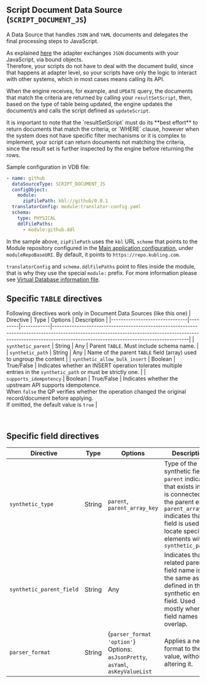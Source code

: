
## Script Document Data Source (`SCRIPT_DOCUMENT_JS`)

A Data Source that handles `JSON` and `YAML` documents and delegates the final processing steps to JavaScript.

As explained [here](/Engine/script-context-members#script-data-source) the adapter exchanges `JSON` documents with your JavaScript, via bound objects.<br/>
Therefore, your scripts do not have to deal with the document build, since that happens at adapter level, so your scripts have only the logic to interact with other
systems, which in most cases means calling its API.

When the engine receives, for example, and `UPDATE` query, the documents that match the criteria are returned by calling your `resultSetScript`, then, based on the
type of table being updated, the engine updates the document/s and calls the script defined as `updateScript`.

<Callout>
It is important to note that the `resultSetScript` must do its **best effort** to return documents that match the criteria, or `WHERE` clause, however when the
system does not have specific filter mechanisms or it is complex to implement, your script can return documents not matching the criteria, since the result set
is further inspected by the engine before returning the rows.
</Callout>

Sample configuration in VDB file:
```yaml
- name: github
  dataSourceType: SCRIPT_DOCUMENT_JS
  configObject:
    module:
      zipFilePath: kbl://github/0.0.1
  translatorConfig: module:translator-config.yaml
  schema:
    type: PHYSICAL
    ddlFilePaths:
      - module:github.ddl
```

In the sample above, `zipFilePath` uses the `kbl` URL `scheme` that points to the Module repository configured in the [Main application configuration](/schemas#main-application-configuration),
under `moduleRepoBaseURI`. By default, it points to `https://repo.kubling.com`.

`translatorConfig` and `schema.ddlFilePaths` point to files inside the module, that is why they use the special `module:` prefix.
For more information please see [Virtual Database information file](/schemas#virtual-database-information-file-located-inside-the-descriptor-bundle).

## Specific `TABLE` directives
Following directives work only in Document Data Sources (like this one)
| Directive                     | Type    | Options    | Description                                                                                                                                                                                                       |
|-------------------------------|---------|------------|-------------------------------------------------------------------------------------------------------------------------------------------------------------------------------------------------------------------|
| `synthetic_parent`            | String  | Any        | Parent `TABLE`. Must include schema name.                                                                                                                                                                         |
| `synthetic_path`              | String  | Any        | Name of the parent `TABLE` field (array) used to ungroup the content                                                                                                                                              |
| `synthetic_allow_bulk_insert` | Boolean | True/False | Indicates whether an INSERT operation tolerates multiple entries in the `synthetic_path` or must be strictly one.                                                                                                 |
| `supports_idempotency`        | Boolean | True/False | Indicates whether the upstream API supports idempotence.<br/>When `false` the QP verifies whether the operation changed the original record/document before applying.<br/>If omitted, the default value is `true` |

<br/>

## Specific field directives
| Directive                | Type   | Options                                                                                 | Description                                                                                                                                                                                                           |
|--------------------------|--------|-----------------------------------------------------------------------------------------|-----------------------------------------------------------------------------------------------------------------------------------------------------------------------------------------------------------------------|
| `synthetic_type`         | String | `parent`, `parent_array_key`                                                            | Type of the synthetic field.<br/>`parent` indicates that exists in and is connected to the parent entity.<br/>`parent_array_key` indicates that the field is used to locate specific elements within `synthetic_path` |
| `synthetic_parent_field` | String | Any                                                                                     | Indicates that the related parent field name is not the same as defined in the synthetic entity field. Used mostly when field names overlap.                                                                          |
| `parser_format`          | String | {`parser_format 'option'`}<br/>Options:<br/> `asJsonPretty`, `asYaml`, `asKeyValueList` | Applies a new format to the value, without altering it.                                                                                                                                                               |
